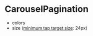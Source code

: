 
<Meta of={Stories} />

# CarouselPagination

<Status variant="stable" />

<Story of={Stories.Base} />
<Props />

- colors
- size ([minimum tap target size](https://www.w3.org/WAI/WCAG22/Understanding/target-size-minimum.html): 24px)
